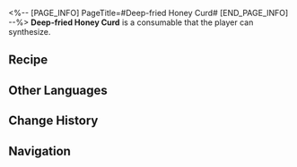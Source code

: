 <%-- [PAGE_INFO]
PageTitle=#Deep-fried Honey Curd#
[END_PAGE_INFO] --%>
{{Consumable Infobox
|id          = 401035
|image       = Item Deep-fried Honey Curd.png{{subst:void|<!--$UPLOAD:<<SpriteOutput/ItemFigures/401035.png>-<Item Deep-fried Honey Curd.png>-<Consumable Icons>>-->}}
|type        = Energy Regen Consumables
|rarity      = 2
|effect      = Upon use, immediately regenerates energy to a designated ally equal to 30% of their maximum energy.
|description = A luxurious delicacy beloved by both nobles and citizens alike. Its surface is caramelized into a crisp shell with sweet honey, while the inside remains a soft, semi-melted cheese. It's said to have been invented by an anonymous priest from the Dawncloud, who accidentally left the offering vessel too close to a burning hearth during a ritual. 
|effectType  = 
|effectType2 = 
|effectType3 = 
|recipe      = {{cx|Source missing}}
|source1     = [[Omni-Synthesizer]]
|source2     = 
|source3     = 
}}
{{Description|''"Recipes meticulously crafted by humans are often bested by the gods' serendipitous revelations."''}}
'''Deep-fried Honey Curd''' is a consumable that the player can synthesize.

==Recipe==
{{Recipe
|type                  = Synthesis
|group                 = Consumable
|Bough of Thought      = 2
|Deep Marrow Rock Salt = 1
|sort                  = Bough of Thought;Deep Marrow Rock Salt
}}

==Other Languages==
{{Other Languages
|en   = Deep-fried Honey Curd
|zhs  = 香炸蜜酪
|zht  = 香炸蜜酪
|ja   = ハニーチーズフライ
|ko   = 꿀 치즈 튀김
|es   = Requesón de miel frita
|fr   = Caillé au miel frit
|ru   = Жареный медовый сыр
|th   = ชีสน้ำผึ้งทอด
|vi   = Phô Mai Mật Ong Chiên Giòn
|de   = Gebackener Honigquark
|id   = Deep-fried Honey Curd
|pt   = Coalhada de Mel Frita
}}

==Change History==
{{Change History|3.3}}

==Navigation==
{{Consumable Navbox}}